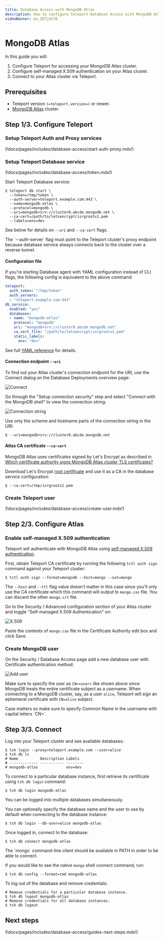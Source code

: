 ```yaml
---
title: Database Access with MongoDB Atlas
description: How to configure Teleport Database Access with MongoDB Atlas.
videoBanner: mu_ZKTjnFJ8
---
```


# MongoDB Atlas

In this guide you will:

1. Configure Teleport for accessing your MongoDB Atlas cluster.
2. Configure self-managed X.509 authentication on your Atlas cluster.
3. Connect to your Atlas cluster via Teleport.

## Prerequisites

- Teleport version `(=teleport.version=)` or newer.
- [MongoDB Atlas](https://www.mongodb.com/cloud/atlas) cluster.

## Step 1/3. Configure Teleport

### Setup Teleport Auth and Proxy services

(!docs/pages/includes/database-access/start-auth-proxy.mdx!)

### Setup Teleport Database service

(!docs/pages/includes/database-access/token.mdx!)

Start Teleport Database service:

```code
$ teleport db start \
  --token=/tmp/token \
  --auth-server=teleport.example.com:443 \
  --name=mongodb-atlas \
  --protocol=mongodb \
  --uri=mongodb+srv://cluster0.abcde.mongodb.net \
  --ca-cert=/path/to/letsencrypt/isrgrootx1.pem
  --labels=env=dev
```

See below for details on `--uri` and `--ca-cert` flags.

<Admonition type="note">
  The `--auth-server` flag must point to the Teleport cluster's proxy endpoint
  because database service always connects back to the cluster over a reverse
  tunnel.
</Admonition>

#### Configuration file

If you're starting Database agent with YAML configuration instead of CLI flags,
the following config is equivalent to the above command:

```yaml
teleport:
  auth_token: "/tmp/token"
  auth_servers:
  - "teleport.example.com:443"
db_service:
  enabled: "yes"
  databases:
  - name: "mongodb-atlas"
    protocol: "mongodb"
    uri: "mongodb+srv://cluster0.abcde.mongodb.net"
    ca_cert_file: "/path/to/letsencrypt/isrgrootx1.pem"
    static_labels:
      env: "dev"
```

See full [YAML reference](../reference/configuration.mdx) for details.

#### Connection endpoint `--uri`

To find out your Atlas cluster's connection endpoint for the URI, use the
Connect dialog on the Database Deployments overview page:

![Connect](../../../img/database-access/guides/atlas/atlas-connect-btn@2x.png)

Go through the "Setup connection security" step and select "Connect with the
MongoDB shell" to view the connection string:

![Connection string](../../../img/database-access/guides/atlas/atlas-connect@2x.png)

Use only the scheme and hostname parts of the connection string in the URI:

```code
$ --uri=mongodb+srv://cluster0.abcde.mongodb.net
```

#### Atlas CA certificate `--ca-cert`

MongoDB Atlas uses certificates signed by Let's Encrypt as described in
[Which certificate authority signs MongoDB Atlas cluster TLS certificates?](https://docs.atlas.mongodb.com/reference/faq/security/#which-certificate-authority-signs-mongodb-atlas-cluster-tls-certificates-)

Download Let's Encrypt [root certificate](https://letsencrypt.org/certs/isrgrootx1.pem.txt)
and use it as a CA in the database service configuration:

```code
$ --ca-cert=/tmp/isrgrootx1.pem
```

### Create Teleport user

(!docs/pages/includes/database-access/create-user.mdx!)

## Step 2/3. Configure Atlas

### Enable self-managed X.509 authentication

Teleport will authenticate with MongoDB Atlas using
[self-managed X.509 authentication](https://docs.atlas.mongodb.com/security-self-managed-x509/).

First, obtain Teleport CA certificate by running the following `tctl auth sign`
command against your Teleport cluster:

```code
$ tctl auth sign --format=mongodb --host=mongo --out=mongo
```

The `--host` and `--ttl` flag value doesn't matter in this case since you'll
only use the CA certificate which this command will output to `mongo.cas` file.
You can discard the other `mongo.crt` file.

Go to the Security / Advanced configuration section of your Atlas cluster and
toggle "Self-managed X.509 Authentication" on:

![X.509](../../../img/database-access/guides/atlas/atlas-self-managed-x509@2x.png)

Paste the contents of `mongo.cas` file in the Certificate Authority edit box and
click Save.

### Create MongoDB user

On the Security / Database Access page add a new database user with Certificate
authentication method:

![Add user](../../../img/database-access/guides/atlas/atlas-add-user@2x.png)

Make sure to specify the user as `CN=<user>` like shown above since MongoDB
treats the entire certificate subject as a username. When connecting to a
MongoDB cluster, say, as a user `alice`, Teleport will sign an ephemeral
certificate with `CN=alice` subject.

<Admonition type="note">
  Case matters so make sure to specify Common Name in the username with capital
  letters `CN=`.
</Admonition>

## Step 3/3. Connect

Log into your Teleport cluster and see available databases:

```code
$ tsh login --proxy=teleport.example.com --user=alice
$ tsh db ls
# Name          Description Labels
# ------------- ----------- --------
# mongodb-atlas             env=dev
```

To connect to a particular database instance, first retrieve its certificate
using `tsh db login` command:

```code
$ tsh db login mongodb-atlas
```

<Admonition type="tip">
  You can be logged into multiple databases simultaneously.
</Admonition>

You can optionally specify the database name and the user to use by default
when connecting to the database instance:

```code
$ tsh db login --db-user=alice mongodb-atlas
```

Once logged in, connect to the database:

```code
$ tsh db connect mongodb-atlas
```

<Admonition type="note" title="Note">
  The `mongo` command-line client should be available in PATH in order to be
  able to connect.
</Admonition>

If you would like to see the native `mongo` shell connect command, run:

```code
$ tsh db config --format=cmd mongodb-atlas
```

To log out of the database and remove credentials:

```code
# Remove credentials for a particular database instance.
$ tsh db logout mongodb-atlas
# Remove credentials for all database instances.
$ tsh db logout
```

## Next steps

(!docs/pages/includes/database-access/guides-next-steps.mdx!)
